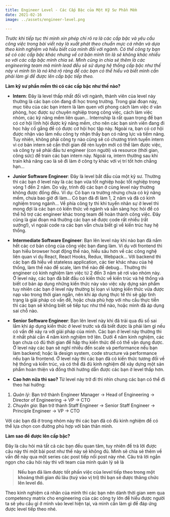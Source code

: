 ```yaml
---
title: Engineer Level - Các Cấp Bậc của Một Kỹ Sư Phần Mềm
date: 2021-02-16
image: ../assets/engineer-level.png

---
```


*Trước khi tiếp tục thì mình xin phép chỉ rõ ra là các cấp bậc và yêu cầu công việc trong bài viết này là xuất phát theo chuẩn mực cá nhân và dựa theo kinh nghiệm và hiểu biết của mình đối với ngành. Có thể công ty bạn sẽ có các cấp bậc khác nhưng về cơ bản mình tin là sẽ không khác nhiều so với các cấp bậc mình chia sẻ. Mình cũng in chia sẻ thêm là các engineering team mà mình lead đều sẽ sử dụng hệ thống cấp bậc như thế này vì mình tin là nó khá rõ ràng để các bạn có thể hiểu và biết mình cần phải làm gì để được lên cấp bậc tiếp theo.*

**Làm kỹ sư phần mềm thì có các cấp bậc như thế nào?**

- **Intern**: Đây là level thấp nhất đối với ngành, thành viên của level này thường là các bạn còn đang đi học trong trường. Trong giai đoạn này, mục tiêu của các bạn intern là làm quen với phong cách làm việc ở văn phòng, học được sự chuyên nghiệp trong công việc, cách làm việc nhóm, các kỹ năng mềm liên quan... Internship là rất quan trọng để bạn có cơ hội lĩnh hội được kỹ năng mềm, cho nên các bạn sinh viên đang đi học hãy cố gắng để có được cơ hội học tập này. Ngoài ra, bạn có cơ hội được nhận vào làm nếu công ty nhận thấy bạn có năng lực và tiềm năng. Tuy nhiên, không phải công ty nào cũng sẽ có chương trình tuyển intern vì cơ bản intern sẽ cần thời gian để rèn luyện mới có thể làm được việc, và công ty sẽ phải đầu tư engineer (con người) và resource (thời gian, công sức) để train các bạn intern này. Ngoài ra, intern thường sau khi train khả năng cao là sẽ đi làm ở công ty khác với vị trí tốt hơn chẳng hạn...


- **Junior Software Engineer**: Đây là level bắt đầu của một kỹ sư. Thường thì các bạn ở level này là các bạn vừa tốt nghiệp hoặc tốt nghiệp trong vòng 1 đến 2 năm. Do vậy, trình độ các bạn ở cùng level này thường không được đồng đều. Ví dụ: Có bạn ra trường nhưng chưa có kỹ năng mềm, chưa bao giờ đi làm... Có bạn đã đi làm 1, 2 năm và đã có kinh nghiệm trong ngành... Về phía công ty thì khi tuyển nhân sự ở level thì mong đợi là các bạn có kiến thức về ngành và sẵn sàng học hỏi để có thể hỗ trợ các engineer khác trong team để hoàn thành công việc. Đây cũng là giai đoạn mà thường các bạn sẽ được code rất nhiều (rất sướng!), vì ngoài code ra các bạn vẫn chưa biết gì về kiến trúc hay hệ thống.

- **Intermediate Software Engineer**: Bạn lên level này khi nào bạn đã nắm hết các cơ bản công của công việc bạn đang làm. Ví dụ với frontend thì bạn hiểu browser hoạt động thế nào, hiểu sâu hơn về các công nghệ liên quan ví dụ React, React Hooks, Redux, Webpack... Với backend thì các bạn đã hiểu về stateless application, các tier khác nhau của hệ thống, làm thế nào để scale, làm thế nào để debug... Thường thì engineer có kinh nghiệm làm việc từ 2 đến 3 năm sẽ rơi vào nhóm này. Ở level này, các bạn đã bắt đầu có kiến thức về kiến trúc và hệ thống và biết cơ bản áp dụng những kiến thức này vào việc xây dựng sản phẩm tuy nhiên các bạn ở level này thường bị loạn vì lượng kiến thức vừa được nạp vào trong thời gian ngắn, nên khi áp dụng thực tế thì sẽ gặp tình trạng là giải pháp có vấn đề, hoặc chưa phù hợp với nhu cầu thực tiễn thì các bạn sẽ không biết sẽ tiếp tục như thế nào, hoặc mình đã áp dụng sai chỗ nào.

- **Senior Software Engineer**: Bạn lên level này khi đã trải qua đủ số sai lầm khi áp dụng kiến thức ở level trước và đã biết được là phải làm gì nếu có vấn đề xảy ra với giải pháp của mình. Các bạn ở level này thường thì ít nhất phải cần 4 năm kinh nghiệm trở lên. Dưới 4 năm kinh nghiệm, các bạn chưa có đủ thời gian để hấp thụ kiến thức để có thể vận dụng được. Ở level này các bạn sẽ nghĩ nhiều đến scale và performance nếu bạn làm backend; hoặc là design system, code structure và performance nếu bạn là frontend. Ở level này thì các bạn đã có kiến thức tương đối về hệ thống và kiến trúc, và có thể đã đủ kinh nghiệm để xây dựng một sản phẩm hoàn thiện và đồng thời hướng dẫn được các bạn ở level thấp hơn.

- **Cao hơn nữa thì sao?** Từ level này trở đi thì nhìn chung các bạn có thể đi theo hai hướng:

1.  *Quản lý*: Bạn trở thành Engineer Manager -> Head of Engineering -> Director of Engineering -> VP -> CTO
2.  *Chuyên gia*: Bạn trở thành Staff Engineer -> Senior Staff Engineer -> Principle Engineer -> VP -> CTO

Với các bạn đã ở trong nhóm này thì các bạn đã có đủ kinh nghiệm để có thể lựa chọn con đường phù hợp với bản thân mình.

**Làm sao để được lên cấp bậc?**

Đây là câu hỏi mà tất cả các bạn đều quan tâm, tuy nhiên để trả lời được câu này thì một bài post như thế này sẽ không đủ. Mình sẽ chia sẻ thêm về vấn đề này qua một series các post tiếp nối post này nhé. Câu trả lời ngắn ngọn cho câu hỏi này thì với team của mình quản lý sẽ là

> **Nếu bạn đã làm được tốt phần việc của level tiếp theo trong một khoảng thời gian đủ lâu (tuỳ vào vị trí) thì bạn sẽ được thăng chức lên level đó.**

Theo kinh nghiệm cá nhân của mình thì các bạn nên dành thời gian xem qua competency matrix cho engineering của các công ty lớn để hiểu được người ta sẽ yêu cầu gì ở mình vào level hiện tại, và mình cần làm gì để đáp ứng được level tiếp theo nhé.

